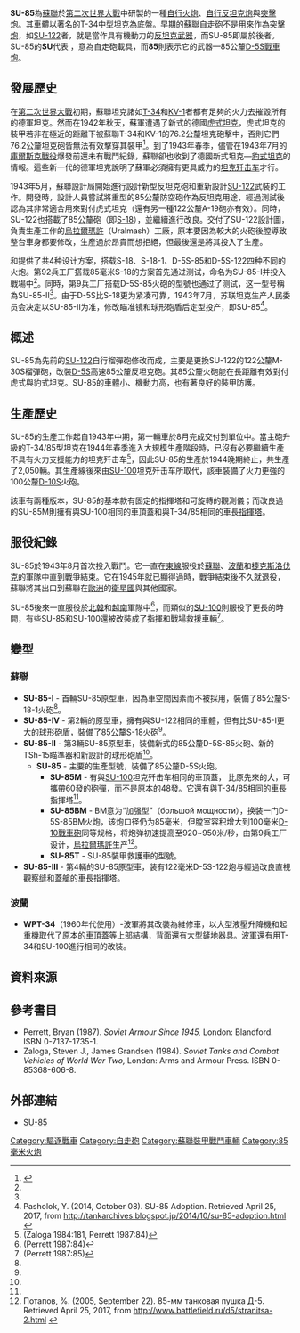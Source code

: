 {{fixbunching|beg}}
{{noteTA
|1=zh-cn:朝鲜; zh-tw:北韓;
}}
{{Infobox Weapon
|name=SU-85[[File:Flag_of_the_Soviet_Union.svg|30px]]
|image=File:SU-85 tank destroyer at the Muzeum Polskiej Techniki Wojskowej in Warsaw.jpg
|image_size=300px
|caption=[[波蘭陸軍博物館|波蘭陸軍博物館]]的SU-85坦克歼击车。
|origin={{flag|Soviet Union}}
|type=[[自行反坦克炮|驅逐坦克]]<br>[[自行火炮|自行火炮]]<br>[[突擊炮|突擊炮]]
|is_vehicle=yes
|service=1943年 - 1950年

|designer=Lew S. Trojanow
|design_date=1943年
|production_date=
|number=2,050輛
|variants=參見[[SU-85#變型|變型一節]]
|length=全長8.15公尺<br> 6.10公尺（車身）
|width=3.00公尺
|height=2.45公尺
|weight=29.6公噸
|suspension=[[克里斯第懸吊系統|克里斯蒂式]]
|clearance=400公釐
|fuel_capacity=540公升<br> 810公升- 900公升（加掛額外油箱）
|speed=55公里/時（34 mph）（平路）
|vehicle_range=400公里（平路）
|primary_armament=85公釐[[D-5T|D-5S戰車炮]]
|secondary_armament=無
|armour=45公釐 
|engine=V-2 12汽缸柴油引擎
|crew=4人（車長、駕駛、砲手和裝填手）
|engine_power=503匹馬力（375千瓦）
|pw_ratio=17 匹/噸（12.7千瓦/噸）
}}
'''SU-85'''為[[蘇聯|蘇聯]]於[[第二次世界大戰|第二次世界大戰]]中研製的一種[[自行火炮|自行火炮]]、[[自行反坦克炮|自行反坦克炮]]與[[突擊炮|突擊炮]]。其車體以著名的[[T-34|T-34]]中型坦克為底盤。早期的蘇聯自走砲不是用來作為[[突擊炮|突擊炮]]，如[[SU-122|SU-122]]者，就是當作具有機動力的[[反坦克武器|反坦克武器]]，而SU-85即屬於後者。SU-85的'''SU'''代表{{lang-ru|'''Samokhodnaya Ustanovka'''}} ，意為自走砲載具，而'''85'''則表示它的武器—85公釐[[D-5T|D-5S戰車炮]]。

==發展歷史==
在[[第二次世界大戰|第二次世界大戰]]初期，蘇聯坦克諸如[[T-34|T-34]]和[[KV-1|KV-1]]者都有足夠的火力去摧毀所有的德軍坦克。然而在1942年秋天，蘇軍遭遇了新式的德國[[虎式坦克|虎式坦克]]，虎式坦克的裝甲若非在極近的距離下被蘇聯T-34和KV-1的76.2公釐坦克砲擊中，否則它們76.2公釐坦克砲皆無法有效擊穿其裝甲<ref name="The Russian Battlefield">{{Cite web |url=http://www.battlefield.ru/content/view/64/44/lang,en/ |title="The Russian Battlefield" |accessdate=2010-08-06 |archive-date=2008-05-01 |archive-url=https://web.archive.org/web/20080501144724/http://www.battlefield.ru/content/view/64/44/lang,en/ |dead-url=yes }}</ref>。到了1943年春季，儘管在1943年7月的[[庫爾斯克戰役|庫爾斯克戰役]]爆發前還未有戰鬥紀錄，蘇聯卻也收到了德國新式坦克—[[豹式坦克|豹式坦克]]的情報。這些新一代的德軍坦克說明了蘇軍必須擁有更具威力的[[坦克歼击车|坦克歼击车]]才行。

1943年5月，蘇聯設計局開始進行設計新型反坦克砲和重新設計[[SU-122|SU-122]]武裝的工作。開發時，設計人員嘗試將重型的85公釐防空砲作為反坦克用途，經過測試後認為其非常適合用來對付虎式坦克（還有另一種122公釐A-19砲亦有效）。同時，SU-122也搭載了85公釐砲（即[[85公釐M1939防空砲|S-18]]），並繼續進行改良。交付了SU-122設計圖，負責生產工作的[[烏拉爾瑪許|烏拉爾瑪許]]（Uralmash）工廠，原本要因為較大的火砲後膛導致整台車身都要修改，生產過於昂貴而想拒絕，但最後還是將其投入了生產。

{{link-ru|第92兵工厂|Нижегородский_машиностроительный_завод}}和{{link-ru|第9兵工厂|Завод_№_9}}提供了共4种设计方案，搭载S-18、S-18-1、D-5S-85和D-5S-122四种不同的火炮。第92兵工厂搭载85毫米S-18的方案首先通过测试，命名为SU-85-I并投入戰場中<ref name="The Russian Battlefield"/>。同時，第9兵工厂搭载D-5S-85火砲的型號也通过了测试，这一型号稱為SU-85-II<ref name="The Russian Battlefield"/>。由于D-5S比S-18更为紧凑可靠，1943年7月，苏联坦克生产人民委员会决定以SU-85-II为准，修改瞄准镜和球形砲盾后定型投产，即SU-85<ref>Pasholok, Y. (2014, October 08). SU-85 Adoption. Retrieved April 25, 2017, from http://tankarchives.blogspot.jp/2014/10/su-85-adoption.html {{Wayback|url=http://tankarchives.blogspot.jp/2014/10/su-85-adoption.html |date=20170426153608 }}</ref>。

== 概述 ==
SU-85為先前的[[SU-122|SU-122]]自行榴彈砲修改而成，主要是更換SU-122的122公釐M-30S榴彈砲，改裝[[D-5S|D-5S]]高速85公釐反坦克砲。其85公釐火砲能在長距離有效對付虎式與豹式坦克。SU-85的車體小、機動力高，也有著良好的裝甲防護。
==生產歷史==
SU-85的生產工作起自1943年中期，第一輛車於8月完成交付到單位中。當主砲升級的T-34/85型坦克在1944年春季進入大規模生產階段時，已沒有必要繼續生產不具有火力支援能力的坦克歼击车<ref>(Zaloga 1984:181, Perrett 1987:84)</ref>，因此SU-85的生產於1944晚期終止，共生產了2,050輛。其生產線後來由[[SU-100|SU-100]]坦克歼击车所取代，該車裝備了火力更強的100公釐[[D-10戰車砲|D-10S]]火砲。 

該車有兩種版本，SU-85的基本款有固定的指揮塔和可旋轉的觀測儀；而改良過的SU-85M則擁有與SU-100相同的車頂蓋和與T-34/85相同的車長[[指揮塔|指揮塔]]。

==服役紀錄==


SU-85於1943年8月首次投入戰鬥。它一直在[[蘇德戰爭|東線]]服役於[[蘇聯|蘇聯]]、[[波蘭|波蘭]]和[[捷克斯洛伐克|捷克斯洛伐克]]的軍隊中直到戰爭結束。它在1945年就已顯得過時，戰爭結束後不久就退役，蘇聯將其出口到蘇聯在[[歐洲|歐洲]]的[[衛星國|衛星國]]與其他國家。 

SU-85後來一直服役於[[北韓|北韓]]和[[越南|越南]]軍隊中<ref>(Perrett 1987:84)</ref>，而類似的[[SU-100|SU-100]]則服役了更長的時間，有些SU-85和SU-100還被改裝成了指揮和戰場救援車輛<ref>(Perrett 1987:85)</ref>。
== 變型==
===蘇聯===
* '''SU-85-I''' - 首輛SU-85原型車，因為車空間因素而不被採用，裝備了85公釐S-18-1火砲<ref name="The Russian Battlefield"/>。
* '''SU-85-IV''' - 第2輛的原型車，擁有與SU-122相同的車體，但有比SU-85-I更大的球形砲盾，裝備了85公釐S-18火砲<ref name="The Russian Battlefield"/>。
* '''SU-85-II''' - 第3輛SU-85原型車，裝備新式的85公釐D-5S-85火砲、新的TSh-15瞄準器和新設計的球形砲盾<ref name="The Russian Battlefield"/>。
** '''SU-85''' - 主要的生產型號，裝備了85公釐D-5S火砲。
*** '''SU-85M''' - 有與[[SU-100|SU-100]]坦克歼击车相同的車頂蓋， 比原先來的大，可攜帶60發的砲彈，而不是原本的48發。它還有與T-34/85相同的車長指揮塔<ref name="The Russian Battlefield"/>。
*** '''SU-85BM''' - BM意为“加强型”（большой мощности），换装一门D-5S-85BM火炮，该炮口径仍为85毫米，但膛室容积增大到100毫米[[D-10戰車砲|D-10戰車砲]]同等规格，将炮弹初速提高至920~950米/秒，由第9兵工厂设计，[[烏拉爾瑪許|烏拉爾瑪許]]生产<ref>Потапов, %. (2005, September 22). 85-мм танковая пушка Д-5. Retrieved April 25, 2017, from http://www.battlefield.ru/d5/stranitsa-2.html {{Wayback|url=http://www.battlefield.ru/d5/stranitsa-2.html |date=20170427095806 }}</ref>。
*** '''SU-85T''' - SU-85裝甲救護車的型號。
* '''SU-85-III''' - 第4輛的SU-85原型車，装有122毫米D-5S-122炮与經過改良直視觀察缝和蓋艙的車長指揮塔。
=== 波蘭===
* '''WPT-34'''（1960年代使用）-波軍將其改裝為維修車，以大型液壓升降機和起重機取代了原本的車頂蓋等上部結構，背面還有大型鏟地器具。波軍還有用T-34和SU-100進行相同的改裝。
== 資料來源 ==
{{reflist}}
==參考書目==
{{refbegin}}
* Perrett, Bryan (1987). ''Soviet Armour Since 1945,'' London: Blandford. ISBN 0-7137-1735-1.
* Zaloga, Steven J., James Grandsen (1984). ''Soviet Tanks and Combat Vehicles of World War Two,'' London: Arms and Armour Press. ISBN 0-85368-606-8.
{{refend}}
==外部連結==
{{Commons|SU-85}}
{{refbegin}}
*[http://www.wwiivehicles.com/ussr/tank-destroyers/su-85.asp SU-85]{{Wayback|url=http://www.wwiivehicles.com/ussr/tank-destroyers/su-85.asp |date=20100818181357 }}
{{refend}}
{{WWIISovAFVs}}

[[Category:驅逐戰車|Category:驅逐戰車]]
[[Category:自走砲|Category:自走砲]]
[[Category:蘇聯裝甲戰鬥車輛|Category:蘇聯裝甲戰鬥車輛]]
[[Category:85毫米火炮|Category:85毫米火炮]]